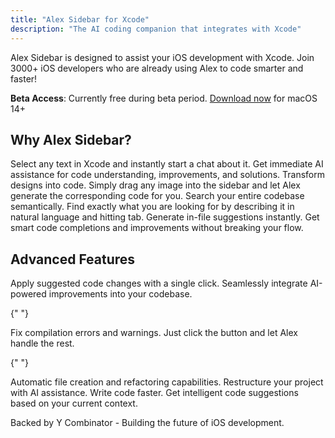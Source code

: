 ```yaml
---
title: "Alex Sidebar for Xcode"
description: "The AI coding companion that integrates with Xcode"
---
```


Alex Sidebar is designed to assist your iOS development with Xcode. Join 3000+ iOS developers who are already using Alex to code smarter and faster!

**Beta Access**: Currently free during beta period. [Download now](https://github.com/DanielEdrisian/AlexSideBar-Public/releases/download/prod/AlexSideBar.dmg)
for macOS 14+

## Why Alex Sidebar?

<CardGroup cols="2">
  <Card title="Command+L to Chat" icon="message-bot">
    Select any text in Xcode and instantly start a chat about it. Get immediate AI assistance for code understanding, improvements, and solutions.
  </Card>

<Card title="Image to Code (Drag & Drop)" icon="image">
  Transform designs into code. Simply drag any image into the sidebar and let
  Alex generate the corresponding code for you.
</Card>

<Card title="Semantic Codebase Search" icon="magnifying-glass">
  Search your entire codebase semantically. Find exactly what you are looking
  for by describing it in natural language and hitting tab.
</Card>

  <Card title="Command+K for Quick Actions" icon="bolt">
    Generate in-file suggestions instantly. Get smart code completions and improvements without breaking your flow.
  </Card>
</CardGroup>

## Advanced Features

<CardGroup cols="2">
  <Card title="Fast Code Application" icon="code">
    Apply suggested code changes with a single click. Seamlessly integrate AI-powered improvements into your codebase.
  </Card>

{" "}

<Card title="Auto Error Fix" icon="check">
  Fix compilation errors and warnings. Just click the button and let Alex handle
  the rest.
</Card>

{" "}

<Card title="Smart File Management" icon="folder">
  Automatic file creation and refactoring capabilities. Restructure your project
  with AI assistance.
</Card>

  <Card title="Contextual Suggestions" icon="sparkles">
    Write code faster. Get intelligent code suggestions based on your current context.
  </Card>
</CardGroup>

<Note>Backed by Y Combinator - Building the future of iOS development.</Note>
